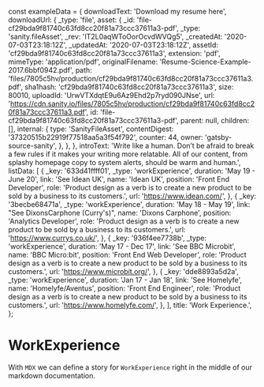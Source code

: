 const exampleData = {
  downloadText: 'Download my resume here',
  downloadUrl: {
    _type: 'file',
    asset: {
      _id: 'file-cf29bda9f81740c63fd8cc20f81a73ccc37611a3-pdf',
      _type: 'sanity.fileAsset',
      _rev: 'IT2L0aqWToOorOcvdWVQg5',
      _createdAt: '2020-07-03T23:18:12Z',
      _updatedAt: '2020-07-03T23:18:12Z',
      assetId: 'cf29bda9f81740c63fd8cc20f81a73ccc37611a3',
      extension: 'pdf',
      mimeType: 'application/pdf',
      originalFilename: 'Resume-Science-Example-2017.6bbf0942.pdf',
      path:
        'files/7805c5hv/production/cf29bda9f81740c63fd8cc20f81a73ccc37611a3.pdf',
      sha1hash: 'cf29bda9f81740c63fd8cc20f81a73ccc37611a3',
      size: 80010,
      uploadId: 'UrwVTXdqtE9u6Az9Ehd2p7ryd090JNse',
      url:
        'https://cdn.sanity.io/files/7805c5hv/production/cf29bda9f81740c63fd8cc20f81a73ccc37611a3.pdf',
      id: 'file-cf29bda9f81740c63fd8cc20f81a73ccc37611a3-pdf',
      parent: null,
      children: [],
      internal: {
        type: 'SanityFileAsset',
        contentDigest: '37320515b22919f77518aa5a3f54f792',
        counter: 44,
        owner: 'gatsby-source-sanity',
      },
    },
  },
  introText:
    'Write like a human. Don’t be afraid to break a few rules if it makes your writing more relatable. All of our content, from splashy homepage copy to system alerts, should be warm and human.',
  listData: [
    {
      _key: '633d41ffff01',
      _type: 'workExperience',
      duration: 'May 19 - June 20',
      link: 'See Idean UK',
      name: 'Idean UK',
      position: 'Front End Developer',
      role:
        'Product design as a verb is to create a new product to be sold by a business to its customers.',
      url: 'https://www.idean.com/',
    },
    {
      _key: '3becbe68471a',
      _type: 'workExperience',
      duration: 'May 18 - May 19',
      link: "See DixonsCarphone (Curry's)",
      name: 'Dixons Carphone',
      position: 'Analytics Developer',
      role:
        'Product design as a verb is to create a new product to be sold by a business to its customers.',
      url: 'https://www.currys.co.uk/',
    },
    {
      _key: '936f4ee7738b',
      _type: 'workExperience',
      duration: 'May 17 - Dec 17',
      link: 'See BBC Microbit',
      name: 'BBC Micro:bit',
      position: 'Front End Web Developer',
      role:
        'Product design as a verb is to create a new product to be sold by a business to its customers.',
      url: 'https://www.microbit.org/',
    },
    {
      _key: 'dde8893a5d2a',
      _type: 'workExperience',
      duration: 'Jan 17 - Jan 18',
      link: 'See Homelyfe',
      name: 'Homelyfe/Aventus',
      position: 'Front End Engineer',
      role:
        'Product design as a verb is to create a new product to be sold by a business to its customers.',
      url: 'https://www.homelyfe.com/',
    },
  ],
  title: 'Work Experience.',
};

<Meta
  title='Blocks / Content / WorkExperience'
  component={WorkExperience}
  decorators={[withThemeProvider]}
/>

# WorkExperience

With `MDX` we can define a story for `WorkExperience` right in the middle of our
markdown documentation.

<Preview>
  <Story name='Default'>
    <WorkExperience
      downloadUrl={exampleData.downloadUrl}
      downloadText={exampleData.downloadText}
      introText={exampleData.introText}
      listData={exampleData.listData}
      title={exampleData.title}
    />
  </Story>
</Preview>
